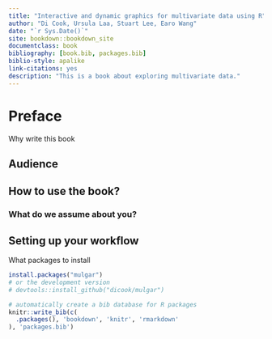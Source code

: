 ```yaml
--- 
title: "Interactive and dynamic graphics for multivariate data using R"
author: "Di Cook, Ursula Laa, Stuart Lee, Earo Wang"
date: "`r Sys.Date()`"
site: bookdown::bookdown_site
documentclass: book
bibliography: [book.bib, packages.bib]
biblio-style: apalike
link-citations: yes
description: "This is a book about exploring multivariate data."
---
```


# Preface {-}

Why write this book

## Audience

## How to use the book?

### What do we assume about you?

## Setting up your workflow

What packages to install

```r
install.packages("mulgar")
# or the development version
# devtools::install_github("dicook/mulgar")
```


```r
# automatically create a bib database for R packages
knitr::write_bib(c(
  .packages(), 'bookdown', 'knitr', 'rmarkdown'
), 'packages.bib')
```
